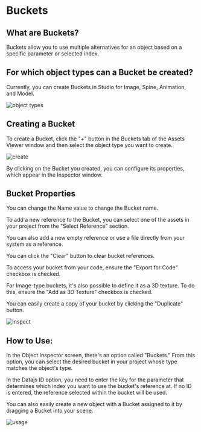 
# Buckets

## What are Buckets?

Buckets allow you to use multiple alternatives for an object based on a specific parameter or selected index.

## For which object types can a Bucket be created?

Currently, you can create Buckets in Studio for Image, Spine, Animation, and Model.

<Image src="/studio-docs/advanced/buckets/types.png" alt="object types" width={112} height={132} className="mt-6 rounded-xl overflow-hidden" />

## Creating a Bucket

To create a Bucket, click the "+" button in the Buckets tab of the Assets Viewer window and then select the object type you want to create.

<Image src="/studio-docs/advanced/buckets/create.gif" alt="create" width={932} height={435} className="mt-6 rounded-xl overflow-hidden" />

By clicking on the Bucket you created, you can configure its properties, which appear in the Inspector window.

## Bucket Properties

You can change the Name value to change the Bucket name.

To add a new reference to the Bucket, you can select one of the assets in your project from the "Select Reference" section.

You can also add a new empty reference or use a file directly from your system as a reference.

You can click the "Clear" button to clear bucket references.

To access your bucket from your code, ensure the "Export for Code" checkbox is checked.

For Image-type buckets, it's also possible to define it as a 3D texture. To do this, ensure the "Add as 3D Texture" checkbox is checked.

You can easily create a copy of your bucket by clicking the "Duplicate" button.

<Image src="/studio-docs/advanced/buckets/inspect.gif" alt="inspect" width={1920/3} height={1057/3} className="mt-6 rounded-xl overflow-hidden" />

## How to Use:

In the Object Inspector screen, there's an option called "Buckets." From this option, you can select the desired bucket in your project whose type matches the object's type.

In the Datajs ID option, you need to enter the key for the parameter that determines which index you want to use the bucket's reference at. If no ID is entered, the reference selected within the bucket will be used.

You can also easily create a new object with a Bucket assigned to it by dragging a Bucket into your scene.

<Image src="/studio-docs/advanced/buckets/usage.gif" alt="usage" width={1920/3} height={1057/3} className="mt-6 rounded-xl overflow-hidden" />